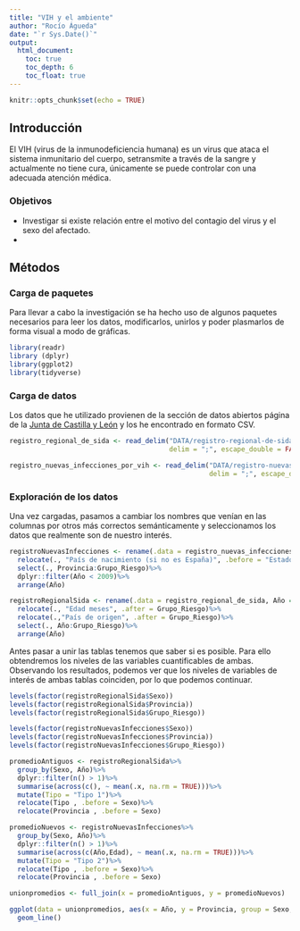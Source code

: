 ```yaml
---
title: "VIH y el ambiente"
author: "Rocío Águeda"
date: "`r Sys.Date()`"
output:
  html_document:
    toc: true
    toc_depth: 6
    toc_float: true
---
```


```r
knitr::opts_chunk$set(echo = TRUE)
```

## Introducción

El VIH (virus de la inmunodeficiencia humana) es un virus que ataca el sistema inmunitario del cuerpo, setransmite a través de la sangre y actualmente no tiene cura, únicamente se puede controlar con una adecuada atención médica.


### Objetivos

- Investigar si existe relación entre el motivo del contagio del virus y el sexo del afectado.
- 

## Métodos
### Carga de paquetes

Para llevar a cabo la investigación se ha hecho uso de algunos paquetes necesarios para leer los datos, modificarlos, unirlos y poder plasmarlos de forma visual a modo de gráficas.

```r
library(readr)
library (dplyr)
library(ggplot2)
library(tidyverse)
```

### Carga de datos

Los datos que he utilizado provienen de la sección de datos abiertos página de la [Junta de Castilla y León](https://datosabiertos.jcyl.es/web/es/datos-abiertos-castilla-leon.html) y los he encontrado en formato CSV.

```r
registro_regional_de_sida <- read_delim("DATA/registro-regional-de-sida.csv",
                                        delim = ";", escape_double = FALSE, trim_ws = TRUE)

registro_nuevas_infecciones_por_vih <- read_delim("DATA/registro-nuevas-infecciones-por-vih.csv", 
                                                  delim = ";", escape_double = FALSE, trim_ws = TRUE)
```

### Exploración de los datos
Una vez cargadas, pasamos a cambiar los nombres que venían en las columnas por otros más correctos semánticamente y seleccionamos los datos que realmente son de nuestro interés.

```r
registroNuevasInfecciones <- rename(.data = registro_nuevas_infecciones_por_vih, Provincia = "Provincia residencia", Codigo_Riesgo = "Código Grupo de riesgo asignado", Grupo_Riesgo = "grupo riesgo", Año = "VIH")%>%
  relocate(., "País de nacimiento (si no es España)", .before = "Estado clínico de la infección por VIH")%>%
  select(., Provincia:Grupo_Riesgo)%>%
  dplyr::filter(Año < 2009)%>%
  arrange(Año)

registroRegionalSida <- rename(.data = registro_regional_de_sida, Año = "Año de diagnóstico", Edad = "Edad años", Codigo_Riesgo = "Código Grupo de riesgo", Grupo_Riesgo = "Grupo de riesgo", Provincia = "provincia")%>%
  relocate(., "Edad meses", .after = Grupo_Riesgo)%>%
  relocate(.,"País de origen", .after = Grupo_Riesgo)%>%
  select(., Año:Grupo_Riesgo)%>%
  arrange(Año)
```

Antes pasar a unir las tablas tenemos que saber si es posible. Para ello obtendremos los niveles de las variables cuantificables de ambas. Observando los resultados, podemos ver que los niveles de variables de interés de ambas tablas coinciden, por lo que podemos continuar.

```r
levels(factor(registroRegionalSida$Sexo))
levels(factor(registroRegionalSida$Provincia))
levels(factor(registroRegionalSida$Grupo_Riesgo))

levels(factor(registroNuevasInfecciones$Sexo))
levels(factor(registroNuevasInfecciones$Provincia))
levels(factor(registroNuevasInfecciones$Grupo_Riesgo))
```

```r

promedioAntiguos <- registroRegionalSida%>%
  group_by(Sexo, Año)%>%
  dplyr::filter(n() > 1)%>%
  summarise(across(c(), ~ mean(.x, na.rm = TRUE)))%>%
  mutate(Tipo = "Tipo 1")%>%
  relocate(Tipo , .before = Sexo)%>%
  relocate(Provincia , .before = Sexo)

promedioNuevos <- registroNuevasInfecciones%>%
  group_by(Sexo, Año)%>%
  dplyr::filter(n() > 1)%>%
  summarise(across(c(Año,Edad), ~ mean(.x, na.rm = TRUE)))%>%
  mutate(Tipo = "Tipo 2")%>%
  relocate(Tipo , .before = Sexo)%>%
  relocate(Provincia , .before = Sexo)

unionpromedios <- full_join(x = promedioAntiguos, y = promedioNuevos)

ggplot(data = unionpromedios, aes(x = Año, y = Provincia, group = Sexo, color = Sexo))+
  geom_line()

```
